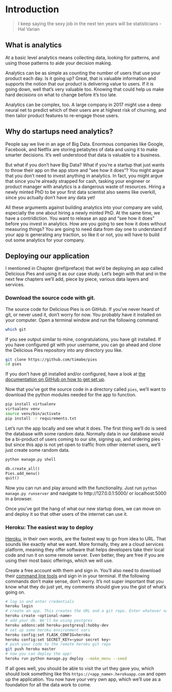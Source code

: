 # Introduction {#intro}
> I keep saying the sexy job in the next ten years will be statisticians - Hal Varian

## What is analytics
At a basic level analytics means collecting data, looking for patterns, and using those patterns to aide your decision making. 

Analytics can be as simple as counting the number of users that use your product each day. Is it going up? Great, that is valuable information and supports the notion that our product is delivering value to users. If it is going down, well that's very valuable too. Knowing that could help us make hard decisions on what to change before it's too late.

Analytics can be complex, too. A large company in 2017 might use a deep neural net to predict which of their users are at highest risk of churning, and then tailor product features to re-engage those users.


## Why do startups need analytics?
People say we live in an age of Big Data. Enormous companies like Google, Facebook, and Netflix are storing petabytes of data and using it to make smarter decisions. It's well understood that data is valuable to a business.

But what if you don't have Big Data? What if you're a startup that just wants to throw their app on the app store and "see how it does"? You might argue that you don't need to invest anything in analytics. In fact, you might argue that since you're already strapped for cash, tasking your engineer or product manager with analytics is a dangerous waste of resources. Hiring a newly minted PhD to be your first data scientist also seems like overkill, since you actually don't have any data yet!

All these arguments against building analytics into your company are valid, especially the one about hiring a newly minted PhD. At the same time, we have a contridiction. You want to release an app and "see how it does" before you invest in analytics. How are you going to see how it does without measuring things? You are going to need data from day one to understand if your app is generating any traction, so like it or not, you will have to build out some analytics for your company.


## Deploying our application
I mentioned in Chapter \@ref(preface) that we'd be deploying an app called Delicious Pies and using it as our case study. Let's begin with that and in the next few chapters we'll add, piece by piece, various data layers and services. 

### Download the source code with git.
The source code for Delicious Pies is on GitHub. If you've never heard of git, or never used it, don't worry for now. You probably have it installed on your computer. Open a terminal window and run the following command.

```bash
which git
```

If you see output similar to mine, congratulations, you have git installed. If you have configured git with your username, you can go ahead and clone the Delicious Pies repository into any directory you like.

```bash
git clone https://github.com/timabe/pies
cd pies
```

If you don't have git installed and/or configured, have a look at [the documentation on GitHub on how to get set up](https://help.github.com/articles/set-up-git/).

Now that you've got the source code in a directory called `pies`, we'll want to download the python modules needed for the app to function. 
```bash
pip install virtualenv
virtualenv venv
source venv/bin/activate
pip install -r requirements.txt
```

Let's run the app locally and see what it does. The first thing we'll do is seed the database with some random data. Normally data in our database would be a bi-product of users coming to our site, signing up, and ordering pies - but since this app is not yet open to traffic from other internet users, we'll just create some random data.
```bash
python manage.py shell
```

```python
db.create_all()
Pies.add_menu()
quit()
```


Now you can run and play around with the functionality. Just run `python manage.py runserver` and navigate to http://127.0.0.1:5000/ or localhost:5000 in a browser.

Once you've got the hang of what our new startup does, we can move on and deploy it so that other users of the internet can use it.

### Heroku: The easiest way to deploy
[Heroku](https://www.heroku.com), in their own words, are the fastest way to go from idea to URL. That sounds like exactly what we want. More formally, they are a cloud services platform, meaning they offer software that helps developers take their local code and run it on some remote server. Even better, they are free if you are using their most basic offerings, which we will use.

Create a free account with them and sign in. You'll also need to download their [command line tools](https://devcenter.heroku.com/articles/heroku-cli) and sign in in your terminal. If the following commands don't make sense, don't worry. It's not super important that you know what they do just yet, my comments should give you the gist of what's going on.
```bash
# log in and enter credentials
heroku login
# create an app. This creates the URL and a git repo. Enter whatever name you want to call it.
heroku create <optional-name>
# add your db. We'll be using postgres
heroku addons:add heroku-postgresql:hobby-dev
# set up some heroku environment vars
heroku config:set FLASK_CONFIG=heroku
heroku config:set SECRET_KEY=<your secret key>
# push your code to the remote heroku git repo
git push heroku master
# now you can deploy the app!
heroku run python manage.py deploy --make_menu --seed
```

If all goes well, you should be able to visit the url they gave you, which should look something like this `https://<app_name>.herokuapp.com` and open up the application. You now have your very own app, which we'll use as a foundation for all the data work to come.

